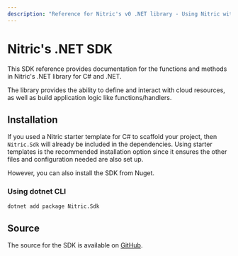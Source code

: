 ```yaml
---
description: "Reference for Nitric's v0 .NET library - Using Nitric with C# and .NET"
---
```


# Nitric's .NET SDK

This SDK reference provides documentation for the functions and methods in Nitric's .NET library for C# and .NET.

The library provides the ability to define and interact with cloud resources, as well as build application logic like functions/handlers.

## Installation

If you used a Nitric starter template for C# to scaffold your project, then `Nitric.Sdk` will already be included in the dependencies. Using starter templates is the recommended installation option since it ensures the other files and configuration needed are also set up.

However, you can also install the SDK from Nuget.

### Using dotnet CLI

```bash
dotnet add package Nitric.Sdk
```

## Source

The source for the SDK is available on [GitHub](https://github.com/nitrictech/dotnet-sdk).
